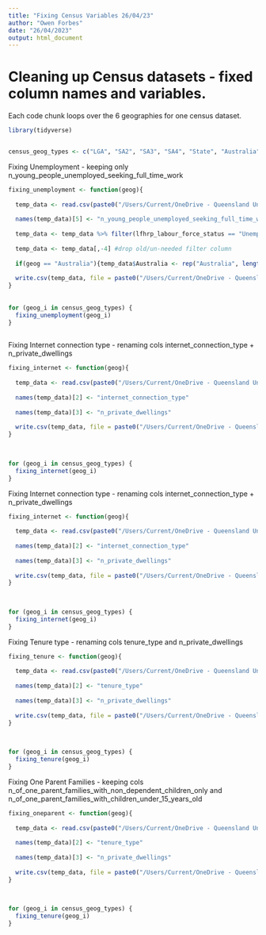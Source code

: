 ```yaml
---
title: "Fixing Census Variables 26/04/23"
author: "Owen Forbes"
date: "26/04/2023"
output: html_document
---
```



# Cleaning up Census datasets - fixed column names and variables.

Each code chunk loops over the 6 geographies for one census dataset.


```r
library(tidyverse)


census_geog_types <- c("LGA", "SA2", "SA3", "SA4", "State", "Australia")
```




Fixing Unemployment - keeping only n_young_people_unemployed_seeking_full_time_work

```r

fixing_unemployment <- function(geog){
  
  temp_data <- read.csv(paste0("/Users/Current/OneDrive - Queensland University of Technology/General - ACWA_QUT/Data_Collections_READY_FOR_QA/census/old_column_names/census_unemployment_",geog,".csv"))
  
  names(temp_data)[5] <- "n_young_people_unemployed_seeking_full_time_work" #rename variable
  
  temp_data <- temp_data %>% filter(lfhrp_labour_force_status == "Unemployed, looking for full-time work") #keep only this level
  
  temp_data <- temp_data[,-4] #drop old/un-needed filter column
  
  if(geog == "Australia"){temp_data$Australia <- rep("Australia", length(temp_data[,1]))}
  
  write.csv(temp_data, file = paste0("/Users/Current/OneDrive - Queensland University of Technology/General - ACWA_QUT/Data_Collections_READY_FOR_QA/census/census_unemployment_",geog,".csv"), row.names = F)
}
  
  
for (geog_i in census_geog_types) {
  fixing_unemployment(geog_i)
}
  
```



Fixing Internet connection type - renaming cols  internet_connection_type +  n_private_dwellings 

```r



fixing_internet <- function(geog){
  
  temp_data <- read.csv(paste0("/Users/Current/OneDrive - Queensland University of Technology/General - ACWA_QUT/Data_Collections_READY_FOR_QA/census/old_column_names/census_internet_connection_",geog,".csv"))
  
  names(temp_data)[2] <- "internet_connection_type"
  
  names(temp_data)[3] <- "n_private_dwellings"
  
  write.csv(temp_data, file = paste0("/Users/Current/OneDrive - Queensland University of Technology/General - ACWA_QUT/Data_Collections_READY_FOR_QA/census/census_internet_connection_",geog,".csv"), row.names = F)
}
  
  

for (geog_i in census_geog_types) {
  fixing_internet(geog_i)
}
```


Fixing Internet connection type - renaming cols  internet_connection_type +  n_private_dwellings 

```r



fixing_internet <- function(geog){
  
  temp_data <- read.csv(paste0("/Users/Current/OneDrive - Queensland University of Technology/General - ACWA_QUT/Data_Collections_READY_FOR_QA/census/old_column_names/census_internet_connection_",geog,".csv"))
  
  names(temp_data)[2] <- "internet_connection_type"
  
  names(temp_data)[3] <- "n_private_dwellings"
  
  write.csv(temp_data, file = paste0("/Users/Current/OneDrive - Queensland University of Technology/General - ACWA_QUT/Data_Collections_READY_FOR_QA/census/census_internet_connection_",geog,".csv"), row.names = F)
}
  
  

for (geog_i in census_geog_types) {
  fixing_internet(geog_i)
}
```


Fixing Tenure type - renaming cols  tenure_type and n_private_dwellings

```r

fixing_tenure <- function(geog){
  
  temp_data <- read.csv(paste0("/Users/Current/OneDrive - Queensland University of Technology/General - ACWA_QUT/Data_Collections_READY_FOR_QA/census/old_column_names/census_tenure_type_",geog,".csv"))
  
  names(temp_data)[2] <- "tenure_type"
  
  names(temp_data)[3] <- "n_private_dwellings"
  
  write.csv(temp_data, file = paste0("/Users/Current/OneDrive - Queensland University of Technology/General - ACWA_QUT/Data_Collections_READY_FOR_QA/census/census_tenure_type_",geog,".csv"), row.names = F)
}
  
  

for (geog_i in census_geog_types) {
  fixing_tenure(geog_i)
}
```



Fixing One Parent Families - keeping cols n_of_one_parent_families_with_non_dependent_children_only and n_of_one_parent_families_with_children_under_15_years_old

```r

fixing_oneparent <- function(geog){
  
  temp_data <- read.csv(paste0("/Users/Current/OneDrive - Queensland University of Technology/General - ACWA_QUT/Data_Collections_READY_FOR_QA/census/old_column_names/census_tenure_type_",geog,".csv"))
  
  names(temp_data)[2] <- "tenure_type"
  
  names(temp_data)[3] <- "n_private_dwellings"
  
  write.csv(temp_data, file = paste0("/Users/Current/OneDrive - Queensland University of Technology/General - ACWA_QUT/Data_Collections_READY_FOR_QA/census/census_tenure_type_",geog,".csv"), row.names = F)
}
  
  

for (geog_i in census_geog_types) {
  fixing_tenure(geog_i)
}
```
